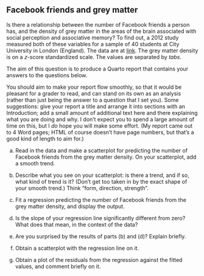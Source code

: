 ## Facebook friends and grey matter



 Is there a relationship between the number
of Facebook friends a person has, and the density of grey matter in
the areas of the brain associated with social perception and
associative memory? To find out, a 2012 study measured both of these
variables for a sample of 40 students at City University in London
(England). The data are at
[link](http://ritsokiguess.site/datafiles/facebook.txt). The grey
matter density is on a $z$-score standardized scale. The values are
separated by *tabs*.

The aim of this question is to produce a Quarto report that
contains your answers to the questions below. 

You should aim to make your report flow smoothly, so that it would be
pleasant for a grader to read, and can stand on its own as an analysis
(rather than just being the answer to a question that I set you).
Some suggestions: give your report a title and arrange it into
sections with an Introduction; add a small amount of additional text
here and there explaining what you are doing and why. I don't expect
you to spend a large amount of time on this, but I *do* hope
you will make some effort. (My report came out to 4 Word pages; HTML of course doesn't have page numbers, but that's a good kind of length to aim for.)


(a) Read in the data and make a scatterplot for predicting the
number of Facebook friends from the grey matter density. On your
scatterplot, add a smooth trend.




(b) Describe what you see on your scatterplot: is there a
trend, and if so, what kind of trend is it? (Don't get too taken in
by the exact shape of your smooth trend.) Think "form, direction,  strength". 



(c) Fit a regression predicting the number of Facebook friends
from the grey matter density, and display the output.



(d) Is the slope of your regression line significantly
different from zero? What does that mean, in the context of the
data?




(e) Are you surprised by the results of
parts (b) and (d)? Explain briefly.



(f) Obtain a scatterplot with the regression line on it.



(g) Obtain a plot of the residuals from the regression against
the fitted values, and comment briefly on it.





